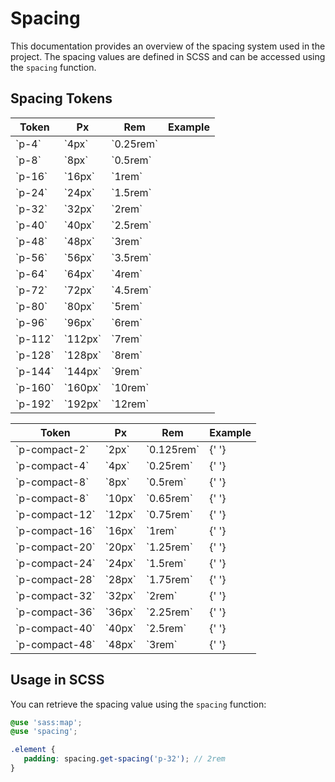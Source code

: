 
<Meta title="Design System/Spacing" />

# Spacing

<Description of="Spacing" />

This documentation provides an overview of the spacing system used in the project. The spacing values are defined in SCSS and can be accessed using the `spacing` function.

## Spacing Tokens

<div style={{display:'flex', gap:'28px', alignItems: 'flex-start'}}>
<table>
  <thead>
    <tr>
      <th>Token</th>
      <th>Px</th>
      <th>Rem</th>
      <th>Example</th>
    </tr>
  </thead>
  <tbody>
    <tr><td>`p-4`</td><td>`4px`</td><td>`0.25rem`</td><td><div style={{ backgroundColor: '#da1307', width: '4px', height: '10px' }} /></td></tr>
    <tr><td>`p-8`</td><td>`8px`</td><td>`0.5rem`</td><td><div style={{ backgroundColor: '#da1307', width: '8px', height: '10px' }} /></td></tr>
    <tr><td>`p-16`</td><td>`16px`</td><td>`1rem`</td><td><div style={{ backgroundColor: '#da1307', width: '16px', height: '10px' }} /></td></tr>
    <tr><td>`p-24`</td><td>`24px`</td><td>`1.5rem`</td><td><div style={{ backgroundColor: '#da1307', width: '24px', height: '10px' }} /></td></tr>
    <tr><td>`p-32`</td><td>`32px`</td><td>`2rem`</td><td><div style={{ backgroundColor: '#da1307', width: '32px', height: '10px' }} /></td></tr>
    <tr><td>`p-40`</td><td>`40px`</td><td>`2.5rem`</td><td><div style={{ backgroundColor: '#da1307', width: '40px', height: '10px' }} /></td></tr>
    <tr><td>`p-48`</td><td>`48px`</td><td>`3rem`</td><td><div style={{ backgroundColor: '#da1307', width: '48px', height: '10px' }} /></td></tr>
    <tr><td>`p-56`</td><td>`56px`</td><td>`3.5rem`</td><td><div style={{ backgroundColor: '#da1307', width: '56px', height: '10px' }} /></td></tr>
    <tr><td>`p-64`</td><td>`64px`</td><td>`4rem`</td><td><div style={{ backgroundColor: '#da1307', width: '64px', height: '10px' }} /></td></tr>
    <tr><td>`p-72`</td><td>`72px`</td><td>`4.5rem`</td><td><div style={{ backgroundColor: '#da1307', width: '72px', height: '10px' }} /></td></tr>
    <tr><td>`p-80`</td><td>`80px`</td><td>`5rem`</td><td><div style={{ backgroundColor: '#da1307', width: '80px', height: '10px' }} /></td></tr>
    <tr><td>`p-96`</td><td>`96px`</td><td>`6rem`</td><td><div style={{ backgroundColor: '#da1307', width: '96px', height: '10px' }} /></td></tr>
    <tr><td>`p-112`</td><td>`112px`</td><td>`7rem`</td><td><div style={{ backgroundColor: '#da1307', width: '112px', height: '10px' }} /></td></tr>
    <tr><td>`p-128`</td><td>`128px`</td><td>`8rem`</td><td><div style={{ backgroundColor: '#da1307', width: '128px', height: '10px' }} /></td></tr>
    <tr><td>`p-144`</td><td>`144px`</td><td>`9rem`</td><td><div style={{ backgroundColor: '#da1307', width: '144px', height: '10px' }} /></td></tr>
    <tr><td>`p-160`</td><td>`160px`</td><td>`10rem`</td><td><div style={{ backgroundColor: '#da1307', width: '160px', height: '10px' }} /></td></tr>
    <tr><td>`p-192`</td><td>`192px`</td><td>`12rem`</td><td><div style={{ backgroundColor: '#da1307', width: '192px', height: '10px' }} /></td></tr>
  </tbody>
</table>

<table>
   <thead>
      <tr>
         <th>Token</th>
         <th>Px</th>
         <th>Rem</th>
         <th>Example</th>
      </tr>
   </thead>
   <tbody>
      <tr>
         <td>`p-compact-2`</td>
         <td>`2px`</td>
         <td>`0.125rem`</td>
         <td>
            <div
               style={{
                  backgroundColor: '#da1307',
                  width: '2px',
                  height: '10px',
               }}
            />{' '}
         </td>
      </tr>
      <tr>
         <td>`p-compact-4`</td>
         <td>`4px`</td>
         <td>`0.25rem`</td>
         <td>
            <div
               style={{
                  backgroundColor: '#da1307',
                  width: '4px',
                  height: '10px',
               }}
            />{' '}
         </td>
      </tr>
      <tr>
         <td>`p-compact-8`</td>
         <td>`8px`</td>
         <td>`0.5rem`</td>
         <td>
            <div
               style={{
                  backgroundColor: '#da1307',
                  width: '8px',
                  height: '10px',
               }}
            />{' '}
         </td>
      </tr>
      <tr>
         <td>`p-compact-8`</td>
         <td>`10px`</td>
         <td>`0.65rem`</td>
         <td>
            <div
               style={{
                  backgroundColor: '#da1307',
                  width: '10px',
                  height: '10px',
               }}
            />{' '}
         </td>
      </tr>
      <tr>
         <td>`p-compact-12`</td>
         <td>`12px`</td>
         <td>`0.75rem`</td>
         <td>
            <div
               style={{
                  backgroundColor: '#da1307',
                  width: '12px',
                  height: '10px',
               }}
            />{' '}
         </td>
      </tr>
      <tr>
         <td>`p-compact-16`</td>
         <td>`16px`</td>
         <td>`1rem`</td>
         <td>
            <div
               style={{
                  backgroundColor: '#da1307',
                  width: '16px',
                  height: '10px',
               }}
            />{' '}
         </td>
      </tr>
      <tr>
         <td>`p-compact-20`</td>
         <td>`20px`</td>
         <td>`1.25rem`</td>
         <td>
            <div
               style={{
                  backgroundColor: '#da1307',
                  width: '20px',
                  height: '10px',
               }}
            />{' '}
         </td>
      </tr>
      <tr>
         <td>`p-compact-24`</td>
         <td>`24px`</td>
         <td>`1.5rem`</td>
         <td>
            <div
               style={{
                  backgroundColor: '#da1307',
                  width: '24px',
                  height: '10px',
               }}
            />{' '}
         </td>
      </tr>
      <tr>
         <td>`p-compact-28`</td>
         <td>`28px`</td>
         <td>`1.75rem`</td>
         <td>
            <div
               style={{
                  backgroundColor: '#da1307',
                  width: '28px',
                  height: '10px',
               }}
            />{' '}
         </td>
      </tr>
      <tr>
         <td>`p-compact-32`</td>
         <td>`32px`</td>
         <td>`2rem`</td>
         <td>
            <div
               style={{
                  backgroundColor: '#da1307',
                  width: '32px',
                  height: '10px',
               }}
            />{' '}
         </td>
      </tr>
      <tr>
         <td>`p-compact-36`</td>
         <td>`36px`</td>
         <td>`2.25rem`</td>
         <td>
            <div
               style={{
                  backgroundColor: '#da1307',
                  width: '36px',
                  height: '10px',
               }}
            />{' '}
         </td>
      </tr>
      <tr>
         <td>`p-compact-40`</td>
         <td>`40px`</td>
         <td>`2.5rem`</td>
         <td>
            <div
               style={{
                  backgroundColor: '#da1307',
                  width: '40px',
                  height: '10px',
               }}
            />{' '}
         </td>
      </tr>
      <tr>
         <td>`p-compact-48`</td>
         <td>`48px`</td>
         <td>`3rem`</td>
         <td>
            <div
               style={{
                  backgroundColor: '#da1307',
                  width: '48px',
                  height: '10px',
               }}
            />{' '}
         </td>
      </tr>
   </tbody>
</table>

</div>

## Usage in SCSS

You can retrieve the spacing value using the `spacing` function:

```scss
@use 'sass:map';
@use 'spacing';

.element {
   padding: spacing.get-spacing('p-32'); // 2rem
}
```
